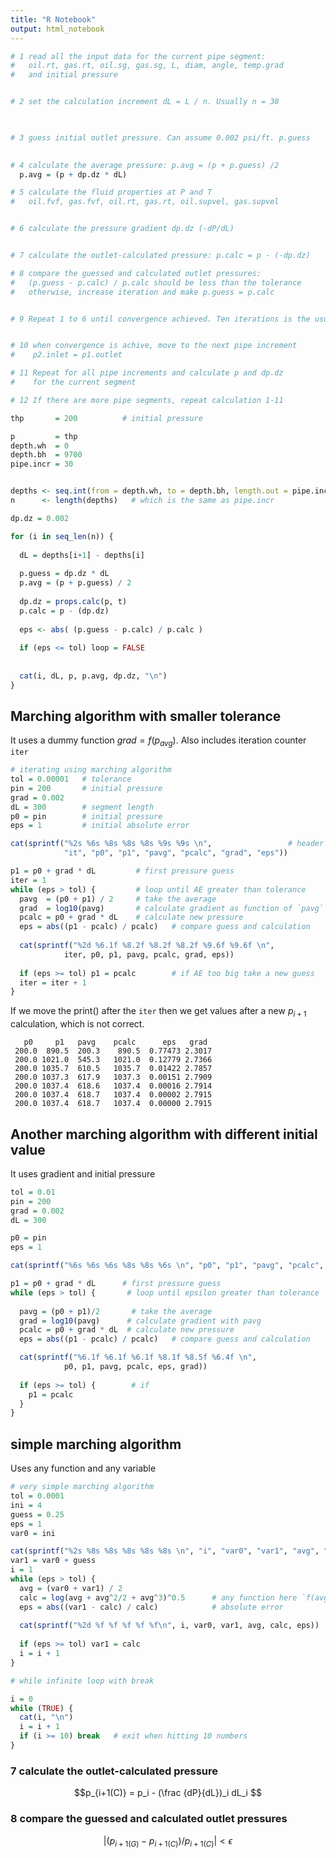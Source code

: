 ```yaml
---
title: "R Notebook"
output: html_notebook
---
```




```r
# 1 read all the input data for the current pipe segment:
#   oil.rt, gas.rt, oil.sg, gas.sg, L, diam, angle, temp.grad
#   and initial pressure


# 2 set the calculation increment dL = L / n. Usually n = 30

  

# 3 guess initial outlet pressure. Can assume 0.002 psi/ft. p.guess
  

# 4 calculate the average pressure: p.avg = (p + p.guess) /2
  p.avg = (p + dp.dz * dL)

# 5 calculate the fluid properties at P and T
#   oil.fvf, gas.fvf, oil.rt, gas.rt, oil.supvel, gas.supvel


# 6 calculate the pressure gradient dp.dz (-dP/dL)


# 7 calculate the outlet-calculated pressure: p.calc = p - (-dp.dz)

# 8 compare the guessed and calculated outlet pressures:
#   (p.guess - p.calc) / p.calc should be less than the tolerance
#   otherwise, increase iteration and make p.guess = p.calc


# 9 Repeat 1 to 6 until convergence achieved. Ten iterations is the usual.


# 10 when convergence is achive, move to the next pipe increment
#    p2.inlet = p1.outlet

# 11 Repeat for all pipe increments and calculate p and dp.dz
#    for the current segment

# 12 If there are more pipe segments, repeat calculation 1-11 

```


```r
thp       = 200          # initial pressure

p         = thp
depth.wh  = 0
depth.bh  = 9700
pipe.incr = 30


depths <- seq.int(from = depth.wh, to = depth.bh, length.out = pipe.incr)
n      <- length(depths)   # which is the same as pipe.incr

dp.dz = 0.002

for (i in seq_len(n)) {
  
  dL = depths[i+1] - depths[i]
  
  p.guess = dp.dz * dL
  p.avg = (p + p.guess) / 2
  
  dp.dz = props.calc(p, t)
  p.calc = p - (dp.dz)
  
  eps <- abs( (p.guess - p.calc) / p.calc )
  
  if (eps <= tol) loop = FALSE
  
  
  cat(i, dL, p, p.avg, dp.dz, "\n")
}

```

## Marching algorithm with smaller tolerance
It uses a dummy function $grad = f(p_{avg})$. Also includes iteration counter `iter`

```r
# iterating using marching algorithm
tol = 0.00001   # tolerance
pin = 200       # initial pressure
grad = 0.002
dL = 300        # segment length
p0 = pin        # initial pressure
eps = 1         # initial absolute error

cat(sprintf("%2s %6s %8s %8s %8s %9s %9s \n",                 # header
            "it", "p0", "p1", "pavg", "pcalc", "grad", "eps"))

p1 = p0 + grad * dL         # first pressure guess
iter = 1
while (eps > tol) {         # loop until AE greater than tolerance
  pavg  = (p0 + p1) / 2     # take the average
  grad  = log10(pavg)       # calculate gradient as function of `pavg`
  pcalc = p0 + grad * dL    # calculate new pressure
  eps = abs((p1 - pcalc) / pcalc)   # compare guess and calculation
  
  cat(sprintf("%2d %6.1f %8.2f %8.2f %8.2f %9.6f %9.6f \n", 
            iter, p0, p1, pavg, pcalc, grad, eps))
  
  if (eps >= tol) p1 = pcalc        # if AE too big take a new guess
  iter = iter + 1
} 
```

If we move the print() after the `iter` then we get values after a new $p_{i+1}$ calculation, which is not correct.

```
   p0     p1   pavg    pcalc      eps   grad 
 200.0  890.5  200.3    890.5  0.77473 2.3017 
 200.0 1021.0  545.3   1021.0  0.12779 2.7366 
 200.0 1035.7  610.5   1035.7  0.01422 2.7857 
 200.0 1037.3  617.9   1037.3  0.00151 2.7909 
 200.0 1037.4  618.6   1037.4  0.00016 2.7914 
 200.0 1037.4  618.7   1037.4  0.00002 2.7915 
 200.0 1037.4  618.7   1037.4  0.00000 2.7915 

```


## Another marching algorithm with different initial value
It uses gradient and initial pressure
```r
tol = 0.01
pin = 200
grad = 0.002
dL = 300

p0 = pin
eps = 1

cat(sprintf("%6s %6s %6s %8s %8s %6s \n", "p0", "p1", "pavg", "pcalc", "eps", "grad"))

p1 = p0 + grad * dL      # first pressure guess
while (eps > tol) {       # loop until epsilon greater than tolerance
  
  pavg = (p0 + p1)/2       # take the average
  grad = log10(pavg)      # calculate gradient with pavg
  pcalc = p0 + grad * dL  # calculate new pressure
  eps = abs((p1 - pcalc) / pcalc)   # compare guess and calculation

  cat(sprintf("%6.1f %6.1f %6.1f %8.1f %8.5f %6.4f \n", 
            p0, p1, pavg, pcalc, eps, grad))
    
  if (eps >= tol) {        # if 
    p1 = pcalc
  }
} 
```


## simple marching algorithm
Uses any function and any variable
```r
# very simple marching algorithm 
tol = 0.0001
ini = 4
guess = 0.25
eps = 1
var0 = ini

cat(sprintf("%2s %8s %8s %8s %8s %8s \n", "i", "var0", "var1", "avg", "calc", "eps" ))
var1 = var0 + guess
i = 1
while (eps > tol) {
  avg = (var0 + var1) / 2
  calc = log(avg + avg^2/2 + avg^3)^0.5      # any function here `f(avg)`
  eps = abs((var1 - calc) / calc)            # absolute error
  
  cat(sprintf("%2d %f %f %f %f %f\n", i, var0, var1, avg, calc, eps))
  
  if (eps >= tol) var1 = calc
  i = i + 1
}
```



```r

# while infinite loop with break

i = 0
while (TRUE) {
  cat(i, "\n")
  i = i + 1
  if (i >= 10) break   # exit when hitting 10 numbers
}
```





### 7 calculate the outlet-calculated pressure

$$p_{i+1(C)} = p_i - (\frac {dP}{dL})_i dL_i $$

### 8 compare the guessed and calculated outlet pressures

$$| ( p_{i+1(G)} - p_{i+1(C)} ) / p_{i+1(C)} | < \epsilon$$